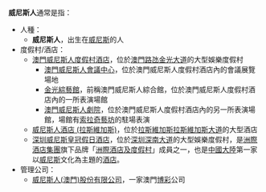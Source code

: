 '''威尼斯人'''通常是指：
* 人種：
** '''威尼斯人'''，出生在[[威尼斯|威尼斯]]的人
* 度假村/酒店：
** [[澳門威尼斯人度假村酒店|澳門威尼斯人度假村酒店]]，位於[[澳門|澳門]][[路氹金光大道|路氹金光大道]]的大型娛樂度假村
*** [[澳門威尼斯人會議中心|澳門威尼斯人會議中心]]，位於澳門威尼斯人度假村酒店內的會議展覽場地
*** [[金光綜藝館|金光綜藝館]]，前稱澳門威尼斯人綜合館，位於澳門威尼斯人度假村酒店內的一所表演場館
*** [[澳門威尼斯人劇院|澳門威尼斯人劇院]]，位於澳門威尼斯人度假村酒店內的另一所表演場館，場館有[[索拉奇藝坊|索拉奇藝坊]]的駐場表演
** [[威尼斯人酒店_(拉斯維加斯)|威尼斯人酒店 (拉斯維加斯)]]，位於[[拉斯維加斯|拉斯維加斯]][[拉斯維加斯大道|拉斯維加斯大道]]的大型酒店
** [[深圳威尼斯皇冠假日酒店|深圳威尼斯皇冠假日酒店]]，位於[[深圳|深圳]][[深南大道|深南大道]]的大型娛樂度假村，是[[洲際酒店集團|洲際酒店集團]]旗下品牌「[[洲際酒店|洲際酒店及度假村]]」成員之一，也是[[中國大陸|中國大陸]]第一家以[[威尼斯|威尼斯]]文化為主題的[[酒店|酒店]]。
* 管理公司：
** [[威尼斯人(澳門)股份有限公司|威尼斯人(澳門)股份有限公司]]，一家澳門[[博彩|博彩]]公司

{{disambig|W|cat=四字消歧義}}